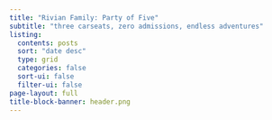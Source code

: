```yaml
---
title: "Rivian Family: Party of Five"
subtitle: "three carseats, zero admissions, endless adventures"
listing: 
  contents: posts
  sort: "date desc"
  type: grid
  categories: false
  sort-ui: false
  filter-ui: false
page-layout: full
title-block-banner: header.png 
---
```


<style>

.title {
  text-align: right;
  color: #e9ecef !important;
}

.subtitle {
  text-align: right;
    color: #e9ecef;
}

#title-block-header {
  position: relative;
  height: 600px;
  margin-bottom: -200px;
}

.quarto-title-banner {
  position: relative;
  height: 100%;
}

</style>